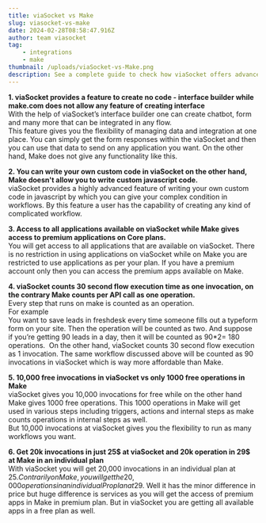 ```yaml
---
title: viaSocket vs Make
slug: viasocket-vs-make
date: 2024-02-28T08:58:47.916Z
author: team viasocket
tag:
    - integrations
    - make
thumbnail: /uploads/viaSocket-vs-Make.png
description: See a complete guide to check how viaSocket offers advanced workflows, AI assistance, and more cost-effective pricing with generous free usage limits compared to Make's restrictive plans and costs.
---
```


**1. viaSocket provides a feature to create no code - interface builder while make.com does not allow any feature of creating interface** \
With the help of viaSocket’s interface builder one can create chatbot, form and many more that can be integrated in any flow. \
This feature gives you the flexibility of managing data and integration at one place. You can simply get the form responses within the viaSocket and then you can use that data to send on any application you want. On the other hand, Make does not give any functionality like this.

**2. You can write your own custom code in viaSocket on the other hand, Make doesn't allow you to write custom javascript code.** \
viaSocket provides a highly advanced feature of writing your own custom code in javascript by which you can give your complex condition in workflows. By this feature a user has the capability of creating any kind of complicated workflow.

**3. Access to all applications available on viaSocket while Make gives access to premium applications on Core plans.** \
You will get access to all applications that are available on viaSocket. There is no restriction in using applications on viaSocket while on Make you are restricted to use applications as per your plan. If you have a premium account only then you can access the premium apps available on Make.

**4. viaSocket counts 30 second flow execution time as one invocation, on the contrary Make counts per API call as one operation.** \
Every step that runs on make is counted as an operation.\
 For example\
 You want to save leads in freshdesk every time someone fills out a typeform form on your site. Then the operation will be counted as two. And suppose if you’re getting 90 leads in a day, then it will be counted as 90\*2= 180 operations. 
On the other hand, viaSocket counts 30 second flow execution as 1 invocation. The same workflow discussed above will be counted as 90 invocations in viaSocket which is way more affordable than Make.

**5. 10,000 free invocations in viaSocket vs only 1000 free operations in Make** \
viaSocket gives you 10,000 invocations for free while on the other hand Make gives 1000 free operations. This 1000 operations in Make will get used in various steps including triggers, actions and internal steps as make counts operations in internal steps as well.\
 But 10,000 invocations at viaSocket gives you the flexibility to run as many workflows you want.

**6. Get 20k invocations in just 25$ at viaSocket and 20k operation in 29$ at Make in an individual plan**\
With viaSocket you will get 20,000 invocations in an individual plan at 25$. Contrarily on Make, you will get the 20,000 operations in an individual Pro plan at 29$. Well it has the minor difference in price but huge difference is services as you will get the access of premium apps in Make in premium plan. But in viaSocket you are getting all available apps in a free plan as well.
